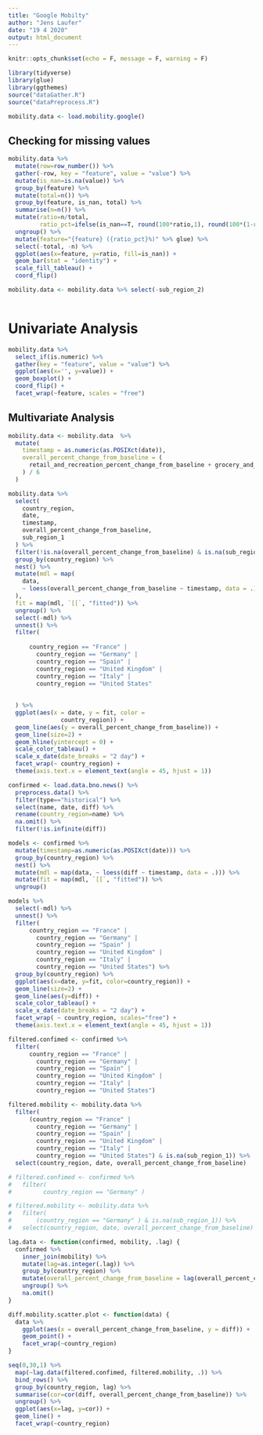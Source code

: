 ```yaml
---
title: "Google Mobilty"
author: "Jens Laufer"
date: "19 4 2020"
output: html_document
---
```


```r
knitr::opts_chunk$set(echo = F, message = F, warning = F)
```

```r
library(tidyverse)
library(glue)
library(ggthemes)
source("dataGather.R")
source("dataPreprocess.R")
```

```r
mobility.data <- load.mobility.google() 
```




## Checking for missing values 



```r

mobility.data %>% 
  mutate(row=row_number()) %>% 
  gather(-row, key = "feature", value = "value") %>% 
  mutate(is_nan=is.na(value)) %>% 
  group_by(feature) %>% 
  mutate(total=n()) %>% 
  group_by(feature, is_nan, total) %>% 
  summarise(n=n()) %>%
  mutate(ratio=n/total, 
         ratio_pct=ifelse(is_nan==T, round(100*ratio,1), round(100*(1-ratio),1))) %>% 
  ungroup() %>%
  mutate(feature="{feature} ({ratio_pct}%)" %>% glue) %>% 
  select(-total, -n) %>% 
  ggplot(aes(x=feature, y=ratio, fill=is_nan)) +
  geom_bar(stat = "identity") +
  scale_fill_tableau() +
  coord_flip()

mobility.data <- mobility.data %>% select(-sub_region_2)
  
```



# Univariate Analysis



```r
mobility.data %>% 
  select_if(is.numeric) %>% 
  gather(key = "feature", value = "value") %>% 
  ggplot(aes(x='', y=value)) +
  geom_boxplot() +
  coord_flip() +
  facet_wrap(~feature, scales = "free") 
```



## Multivariate Analysis

```r
mobility.data <- mobility.data  %>%
  mutate(
    timestamp = as.numeric(as.POSIXct(date)),
    overall_percent_change_from_baseline = (
      retail_and_recreation_percent_change_from_baseline + grocery_and_pharmacy_percent_change_from_baseline + parks_percent_change_from_baseline + transit_stations_percent_change_from_baseline + workplaces_percent_change_from_baseline + residential_percent_change_from_baseline
    ) / 6
  ) 
```




```r
mobility.data %>%
  select(
    country_region,
    date,
    timestamp,
    overall_percent_change_from_baseline,
    sub_region_1
  ) %>%
  filter(!is.na(overall_percent_change_from_baseline) & is.na(sub_region_1)) %>%
  group_by(country_region) %>%
  nest() %>%
  mutate(mdl = map(
    data,
    ~ loess(overall_percent_change_from_baseline ~ timestamp, data = .)
  ),
  fit = map(mdl, `[[`, "fitted")) %>%
  ungroup() %>%
  select(-mdl) %>%
  unnest() %>%
  filter(
    
      country_region == "France" |
        country_region == "Germany" |
        country_region == "Spain" |
        country_region == "United Kingdom" |
        country_region == "Italy" |
        country_region == "United States"
    
    
  ) %>%
  ggplot(aes(x = date, y = fit, color =
               country_region)) +
  geom_line(aes(y = overall_percent_change_from_baseline)) +
  geom_line(size=2) +
  geom_hline(yintercept = 0) +
  scale_color_tableau() +
  scale_x_date(date_breaks = "2 day") +
  facet_wrap(~ country_region) +
  theme(axis.text.x = element_text(angle = 45, hjust = 1))

```



```r
confirmed <- load.data.bno.news() %>% 
  preprocess.data() %>% 
  filter(type=="historical") %>% 
  select(name, date, diff) %>% 
  rename(country_region=name) %>% 
  na.omit() %>% 
  filter(!is.infinite(diff))
```






```r
models <- confirmed %>%
  mutate(timestamp=as.numeric(as.POSIXct(date))) %>% 
  group_by(country_region) %>%
  nest() %>%
  mutate(mdl = map(data, ~ loess(diff ~ timestamp, data = .))) %>%
  mutate(fit = map(mdl, `[[`, "fitted")) %>% 
  ungroup()
```






```r
models %>% 
  select(-mdl) %>% 
  unnest() %>% 
  filter(
      country_region == "France" |
        country_region == "Germany" |
        country_region == "Spain" |
        country_region == "United Kingdom" |
        country_region == "Italy" |
        country_region == "United States") %>% 
  group_by(country_region) %>% 
  ggplot(aes(x=date, y=fit, color=country_region)) +
  geom_line(size=2) + 
  geom_line(aes(y=diff)) +
  scale_color_tableau() +
  scale_x_date(date_breaks = "2 day") +
  facet_wrap( ~ country_region, scales="free") +
  theme(axis.text.x = element_text(angle = 45, hjust = 1))
```



```r
filtered.confimed <- confirmed %>% 
  filter(
      country_region == "France" |
        country_region == "Germany" |
        country_region == "Spain" |
        country_region == "United Kingdom" |
        country_region == "Italy" |
        country_region == "United States") 
```

```r
filtered.mobility <- mobility.data %>% 
  filter(
      (country_region == "France" |
        country_region == "Germany" |
        country_region == "Spain" |
        country_region == "United Kingdom" |
        country_region == "Italy" |
        country_region == "United States") & is.na(sub_region_1)) %>% 
  select(country_region, date, overall_percent_change_from_baseline) 
```

```r
# filtered.confimed <- confirmed %>% 
#   filter(
#         country_region == "Germany" ) 
```

```r
# filtered.mobility <- mobility.data %>% 
#   filter(
#       (country_region == "Germany" ) & is.na(sub_region_1)) %>% 
#   select(country_region, date, overall_percent_change_from_baseline) 
```


```r
lag.data <- function(confirmed, mobility, .lag) {
  confirmed %>%
    inner_join(mobility) %>%
    mutate(lag=as.integer(.lag)) %>% 
    group_by(country_region) %>%
    mutate(overall_percent_change_from_baseline = lag(overall_percent_change_from_baseline, .lag)) %>%
    ungroup() %>%
    na.omit()
}

```


```r
diff.mobility.scatter.plot <- function(data) {
  data %>%
    ggplot(aes(x = overall_percent_change_from_baseline, y = diff)) +
    geom_point() +
    facet_wrap(~country_region)
}
```





```r
seq(0,30,1) %>% 
  map(~lag.data(filtered.confimed, filtered.mobility, .)) %>% 
  bind_rows() %>% 
  group_by(country_region, lag) %>% 
  summarise(cor=cor(diff, overall_percent_change_from_baseline)) %>% 
  ungroup() %>% 
  ggplot(aes(x=lag, y=cor)) +
  geom_line() +
  facet_wrap(~country_region)
```

